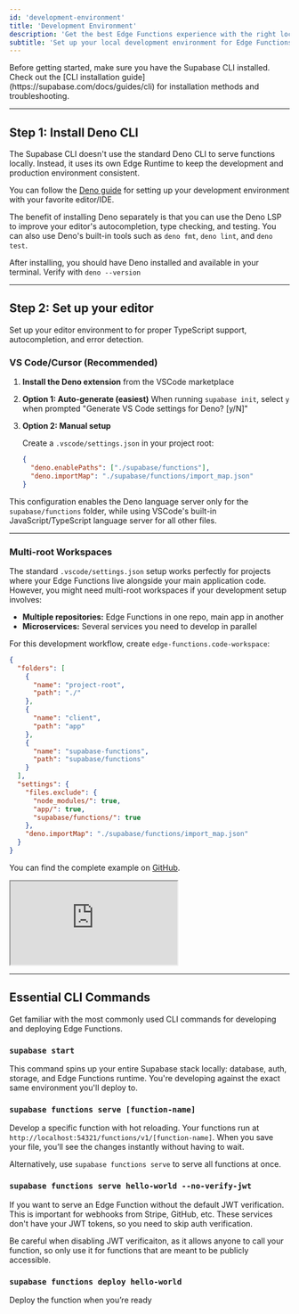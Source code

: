 ```yaml
---
id: 'development-environment'
title: 'Development Environment'
description: 'Get the best Edge Functions experience with the right local developer environment.'
subtitle: 'Set up your local development environment for Edge Functions.'
---
```


<Admonition type="info">
  Before getting started, make sure you have the Supabase CLI installed. Check out the [CLI
  installation guide](https://supabase.com/docs/guides/cli) for installation methods and
  troubleshooting.
</Admonition>

---

## Step 1: Install Deno CLI

The Supabase CLI doesn't use the standard Deno CLI to serve functions locally. Instead, it uses its own Edge Runtime to keep the development and production environment consistent.

You can follow the [Deno guide](https://deno.com/manual@v1.32.5/getting_started/setup_your_environment) for setting up your development environment with your favorite editor/IDE.

The benefit of installing Deno separately is that you can use the Deno LSP to improve your editor's autocompletion, type checking, and testing. You can also use Deno's built-in tools such as `deno fmt`, `deno lint`, and `deno test`.

After installing, you should have Deno installed and available in your terminal. Verify with `deno --version`

---

## Step 2: Set up your editor

Set up your editor environment to for proper TypeScript support, autocompletion, and error detection.

### VS Code/Cursor (Recommended)

1. **Install the Deno extension** from the VSCode marketplace
2. **Option 1: Auto-generate (easiest)**
   When running `supabase init`, select `y` when prompted "Generate VS Code settings for Deno? [y/N]"
3. **Option 2: Manual setup**

   Create a `.vscode/settings.json` in your project root:

   ```json
   {
     "deno.enablePaths": ["./supabase/functions"],
     "deno.importMap": "./supabase/functions/import_map.json"
   }
   ```

This configuration enables the Deno language server only for the `supabase/functions` folder, while using VSCode's built-in JavaScript/TypeScript language server for all other files.

---

### Multi-root Workspaces

The standard `.vscode/settings.json` setup works perfectly for projects where your Edge Functions live alongside your main application code. However, you might need multi-root workspaces if your development setup involves:

- **Multiple repositories:** Edge Functions in one repo, main app in another
- **Microservices:** Several services you need to develop in parallel

For this development workflow, create `edge-functions.code-workspace`:

```json
{
  "folders": [
    {
      "name": "project-root",
      "path": "./"
    },
    {
      "name": "client",
      "path": "app"
    },
    {
      "name": "supabase-functions",
      "path": "supabase/functions"
    }
  ],
  "settings": {
    "files.exclude": {
      "node_modules/": true,
      "app/": true,
      "supabase/functions/": true
    },
    "deno.importMap": "./supabase/functions/import_map.json"
  }
}
```

You can find the complete example on [GitHub](https://github.com/supabase/supabase/tree/master/examples/edge-functions).

<div className="video-container">
  <iframe
    src="https://www.youtube-nocookie.com/embed/lFhU3L8VoSQ"
    frameBorder="1"
    allow="accelerometer; autoplay; clipboard-write; encrypted-media; gyroscope; picture-in-picture"
    allowFullScreen
  ></iframe>
</div>

---

## Essential CLI Commands

Get familiar with the most commonly used CLI commands for developing and deploying Edge Functions.

### `supabase start`

This command spins up your entire Supabase stack locally: database, auth, storage, and Edge Functions runtime. You're developing against the exact same environment you'll deploy to.

### `supabase functions serve [function-name]`

Develop a specific function with hot reloading. Your functions run at `http://localhost:54321/functions/v1/[function-name]`. When you save your file, you’ll see the changes instantly without having to wait.

Alternatively, use `supabase functions serve` to serve all functions at once.

### `supabase functions serve hello-world --no-verify-jwt`

If you want to serve an Edge Function without the default JWT verification. This is important for webhooks from Stripe, GitHub, etc. These services don't have your JWT tokens, so you need to skip auth verification.

<Admonition type="warning">

Be careful when disabling JWT verificaiton, as it allows anyone to call your function, so only use it for functions that are meant to be publicly accessible.

</Admonition>

### `supabase functions deploy hello-world`

Deploy the function when you’re ready
